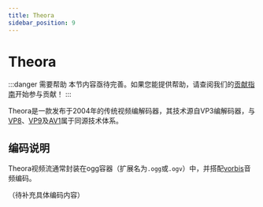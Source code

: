 ```yaml
---
title: Theora
sidebar_position: 9
---
```


# Theora

:::danger 需要帮助
本节内容亟待完善。如果您能提供帮助，请查阅我们的[贡献指南](../contribution-guide.mdx)开始参与贡献！
:::

Theora是一款发布于2004年的传统视频编解码器，其技术源自VP3编解码器，与[VP8](./VP8.mdx)、[VP9](./VP9.mdx)及[AV1](./AV1.mdx)属于同源技术体系。

## 编码说明
Theora视频流通常封装在ogg容器（扩展名为`.ogg`或`.ogv`）中，并搭配[vorbis](../audio/Vorbis.mdx)音频编码。

（待补充具体编码内容）